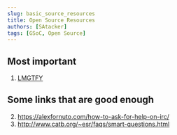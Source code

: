 ```yaml
---
slug: basic_source_resources
title: Open Source Resources
authors: [SAtacker]
tags: [GSoC, Open Source]
---
```


## Most important

1. [LMGTFY](https://letmegooglethat.com/?q=lmgtfy)

<!--truncate-->

## Some links that are good enough

2. https://alexfornuto.com/how-to-ask-for-help-on-irc/
3. http://www.catb.org/~esr/faqs/smart-questions.html


<Comments />